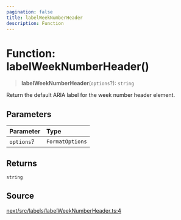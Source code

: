 ```yaml
---
pagination: false
title: labelWeekNumberHeader
description: Function
---
```


# Function: labelWeekNumberHeader()

> **labelWeekNumberHeader**(`options`?): `string`

Return the default ARIA label for the week number header element.

## Parameters

| Parameter | Type |
| :------ | :------ |
| `options`? | `FormatOptions` |

## Returns

`string`

## Source

[next/src/labels/labelWeekNumberHeader.ts:4](https://github.com/gpbl/react-day-picker/blob/575f9be39/next/src/labels/labelWeekNumberHeader.ts#L4)
